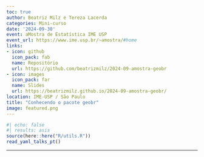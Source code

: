 ```yaml
---
toc: true
author: Beatriz Milz e Tereza Lacerda
categories: Mini-curso
date: '2024-09-30'
event: aMostra de Estatística IME USP
event_url: https://www.ime.usp.br/~amostra/#home
links:
- icon: github
  icon_pack: fab
  name: Repositório
  url: https://github.com/beatrizmilz/2024-09-amostra-geobr
- icon: images
  icon_pack: far
  name: Slides
  url: https://beatrizmilz.github.io/2024-09-amostra-geobr/
location: IME-USP / São Paulo
title: "Conhecendo o pacote geobr"
image: featured.png
---
```


```r
#| echo: false
#| results: asis
source(here::here("R/utils.R"))
read_yaml_talks_pt()
```

------------------------------------------------------------------------
